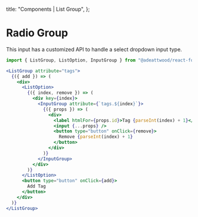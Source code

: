 
  title: "Components | List Group",
};

# Radio Group

This input has a customized API to handle a select dropdown input type.

```jsx
import { ListGroup, ListOption, InputGroup } from "@adeattwood/react-form";

<ListGroup attribute="tags">
  {({ add }) => (
    <div>
      <ListOption>
        {({ index, remove }) => (
          <div key={index}>
            <InputGroup attribute={`tags.${index}`}>
              {({ props }) => (
                <div>
                  <label htmlFor={props.id}>Tag {parseInt(index) + 1}</label>
                  <input {...props} />
                  <button type="button" onClick={remove}>
                    Remove {parseInt(index) + 1}
                  </button>
                </div>
              )}
            </InputGroup>
          </div>
        )}
      </ListOption>
      <button type="button" onClick={add}>
        Add Tag
      </button>
    </div>
  )}
</ListGroup>
```

